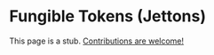 # Fungible Tokens (Jettons)


<Callout emoji="🚨">

  This page is a stub. [Contributions are welcome!](https://github.com/tact-lang/tact-docs/issues)

</Callout>

